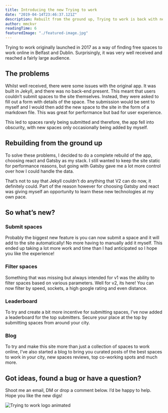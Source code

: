 ```yaml
---
title: Introducing the new Trying to work
date: "2019-04-14T23:46:37.121Z"
description: Rebuilt from the ground up, Trying to work is back with new features, a new submission system, and a whole lot more.
author: mmckvr
readingTime: 6
featuredImage: "./featured-image.jpg"
---
```



<ContentWrapper>

<IntroParagraph>

Trying to work originally launched in 2017 as a way of finding free spaces to work online in Belfast and Dublin. Surprisingly, it was very well received and reached a fairly large audience.

</IntroParagraph>

## The problems

Whilst well received, there were some issues with the original app. It was built in Jekyll, and there was no back-end present. This meant that users couldn’t submit spaces to the site themselves. Instead, they were asked to fill out a form with details of the space. The submission would be sent to myself and I would then add the new space to the site in the form of a markdown file. This was great for performance but bad for user experience.

This led to spaces rarely being submitted and therefore, the app fell into obscurity, with new spaces only occasionally being added by myself.

## Rebuilding from the ground up

To solve these problems, I decided to do a complete rebuild of the app, choosing react and Gatsby as my stack. I still wanted to keep the site static for performance reasons, but going with Gatsby gave me a lot more control over how I could handle the data.

That’s not to say that Jekyll couldn’t do anything that V2 can do now, it definitely could. Part of the reason however for choosing Gatsby and react was giving myself an opportunity to learn these new technologies at my own pace.

## So what’s new?

### Submit spaces
Probably the biggest new feature is you can now submit a space and it will add to the site automatically! No more having to manually add it myself. This ended up taking a lot more work and time than I had anticipated so I hope you like the experience!

### Filter spaces
Something that was missing but always intended for v1 was the ability to filter spaces based on various parameters. Well for v2, its here! You can now filter by speed, sockets, a high google rating and even distance.

### Leaderboard
To try and create a bit more incentive for submitting spaces,  I’ve now added a leaderboard for the top submitters. Secure your place at the top by submitting spaces from around your city.

### Blog
To try and make this site more than just a collection of spaces to work online, I’ve also started a blog to bring you curated posts of the best spaces to work in your city, new spaces reviews, top co-working spots and much more.

## Got ideas, found a bug or have a question?
Shoot me an email, DM or drop a comment below. I’d be happy to help. Hope you like the new digs!

![Trying to work logo animated](./bolt.gif)

</ContentWrapper>